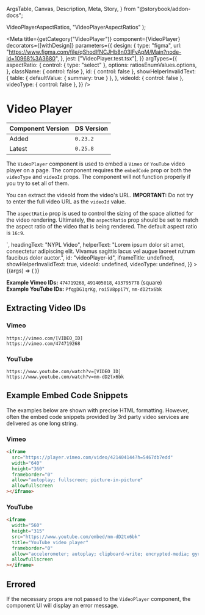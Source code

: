   ArgsTable,
  Canvas,
  Description,
  Meta,
  Story,
} from "@storybook/addon-docs";


  VideoPlayerAspectRatios,
  "VideoPlayerAspectRatios"
);

<Meta
  title={getCategory("VideoPlayer")}
  component={VideoPlayer}
  decorators={[withDesign]}
  parameters={{
    design: {
      type: "figma",
      url: "https://www.figma.com/file/qShodlfNCJHb8n03IFyApM/Main?node-id=10968%3A3680",
    },
    jest: ["VideoPlayer.test.tsx"],
  }}
  argTypes={{
    aspectRatio: {
      control: { type: "select" },
      options: ratiosEnumValues.options,
    },
    className: { control: false },
    id: { control: false },
    showHelperInvalidText: {
      table: { defaultValue: { summary: true } },
    },
    videoId: { control: false },
    videoType: { control: false },
  }}
/>

# Video Player

| Component Version | DS Version |
| ----------------- | ---------- |
| Added             | `0.23.2`   |
| Latest            | `0.25.8`   |

<Description of={VideoPlayer} />

The `VideoPlayer` component is used to embed a `Vimeo` or `YouTube` video player on a page. The component requires the `embedCode` prop or both the `videoType` and `videoId` props. The component will not function properly if you try to set all of them.

You can extract the videoId from the video's URL. **IMPORTANT:** Do not try to enter the full video URL as the `videoId` value.

The `aspectRatio` prop is used to control the sizing of the space allotted for the video rendering. Ultimately, the `aspectRatio` prop should be set to match the aspect ratio of the video that is being rendered. The default aspect ratio is `16:9`.

<Canvas withToolbar>
  <Story
    name="VideoPlayer"
    args={{
      aspectRatio: "VideoPlayerAspectRatios.SixteenByNine",
      className: undefined,
      descriptionText:
        "Fusce dapibus, tellus ac cursus commodo, tortor mauris condimentum nibh, ut fermentum massa justo sit amet risus. Cum sociis natoque penatibus et magnis dis parturient montes, nascetur ridiculus mus.",
      embedCode: `<iframe src="https://player.vimeo.com/video/421404144?h=5467db7edd" width="640" height="360" frameborder="0" allow="autoplay; fullscreen; picture-in-picture" allowfullscreen></iframe>`,
      headingText: "NYPL Video",
      helperText:
        "Lorem ipsum dolor sit amet, consectetur adipiscing elit. Vivamus sagittis lacus vel augue laoreet rutrum faucibus dolor auctor.",
      id: "videoPlayer-id",
      iframeTitle: undefined,
      showHelperInvalidText: true,
      videoId: undefined,
      videoType: undefined,
    }}
  >
    {(args) => (
      <VideoPlayer
        {...args}
        embedCode={args.embedCode}
        aspectRatio={ratiosEnumValues.getValue(args.aspectRatio)}
      />
    )}
  </Story>
</Canvas>

<ArgsTable story="VideoPlayer" />

**Example Vimeo IDs:** `474719268`, `491405018`, `493795778` (square)<br />
**Example YouTube IDs:** `PfqgDG1qrKg`, `roi5V8ppi7Y`, `nm-dD2tx6bk`

## Extracting Video IDs

### Vimeo

```
https://vimeo.com/[VIDEO_ID]
https://vimeo.com/474719268
```

### YouTube

```
https://www.youtube.com/watch?v=[VIDEO_ID]
https://www.youtube.com/watch?v=nm-dD2tx6bk
```

## Example Embed Code Snippets

The examples below are shown with precise HTML formatting. However, often the embed code snippets provided by 3rd party video services are delivered as one long string.

### Vimeo

```html
<iframe
  src="https://player.vimeo.com/video/421404144?h=5467db7edd"
  width="640"
  height="360"
  frameborder="0"
  allow="autoplay; fullscreen; picture-in-picture"
  allowfullscreen
></iframe>
```

### YouTube

```html
<iframe
  width="560"
  height="315"
  src="https://www.youtube.com/embed/nm-dD2tx6bk"
  title="YouTube video player"
  frameborder="0"
  allow="accelerometer; autoplay; clipboard-write; encrypted-media; gyroscope; picture-in-picture"
  allowfullscreen
></iframe>
```

## Errored

If the necessary props are not passed to the `VideoPlayer` component, the component UI will display an error message.

<Canvas>
  <DSProvider>
    <VideoPlayer
      videoId="https://vimeo.com/474719268"
      videoType={VideoPlayerTypes.Vimeo}
    />
  </DSProvider>
</Canvas>
